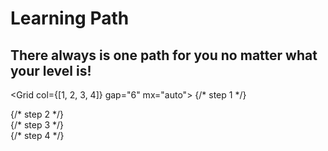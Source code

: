 <H1 textAlign="center" fontWeight="extrabold" maxW="700px" mx="auto" mb="2">
  Learning Path
</H1>
<H2 fontWeight="normal" fontSize="xl|2xl" textAlign="center" mt="2" mb="0">
  There always is one path for you no matter what your level is!
</H2>

<Container position="relative" pb="100px">

<Grid col={[1, 2, 3, 4]} gap="6" mx="auto">
  {/* step 1 */}
  <Div>
    <Block src="doc-heading" heading="Start here" step="1" />
    <Block
      src="block-link"
      heading="Get Started"
      text="Choose which course you should learn, tell you difference among them."
      url="docs/getstarted"
      mx="0|0|auto"
    />
  </Div>
  {/* step 2 */}
  <Div>
    <Block src="doc-heading" heading="Beginner course" step="2" />
    <Grid col={[1]} >
      <Block
        src="block-link"
        heading="Learn the Basics"
        text="🔋 Quick through Python or Lua programming language structure and concepts."
        url="docs/fundamental"
        mb="4"
      />
      <Block
        src="block-link"
        heading="Dev 2DGame with Python"
        text="🐍 Learning game dev basics through Arcade library"
        url="docs/arcade"
        mb="4"
      />
      <Block
        src="block-link"
        heading="Dev 2DGame with Lua"
        text="💖 Learning game dev basics through Love2D game engine"
        url="docs/lov2d"
        mb="4"
      />
    </Grid>
  </Div>
  {/* step 3 */}
  <Div>
    <Block src="doc-heading" heading="Advanced course" step="3" />
    <Grid col={[1]}>
      <Block
        src="block-link"
        heading="Dev 2DGame with Godot"
        text="🤖 Learning how to develop game using Godot game engine"
        url="docs/godot#2d-series"
        mb="4"
      />
      <Block
        src="block-link"
        heading="Dev 3DGame with Godot"
        text="🕹️ Learning how to develop 3D game using Godot game engine"
        url="#"
        mb="4"
      />
    </Grid>
  </Div>
  {/* step 4 */}
  <Div>
    <Block src="doc-heading" heading="Professional Course" step="4" />
    <Grid col={[1]}>
      <Block
        src="block-link"
        heading="Game Design Patterns"
        text="Case by case learning common game design patterns."
        url="docs/game-patterns"
        mb="4"
      />
      <Block
        src="block-link"
        heading="CS50X tutoring at edX "
        text="Help you through the CS50X learning process with a good experience"
        url="docs/cs50x-tutor"
        mb="4"
      />
      <Block
        src="block-link"
        heading="CS50G tutoring at edX"
        text="Help you through the CS50G learning process with a good experience"
        url="docs/cs50g-tutor"
        mb="4"
      />
    </Grid>
  </Div>
</Grid>

</Container>
